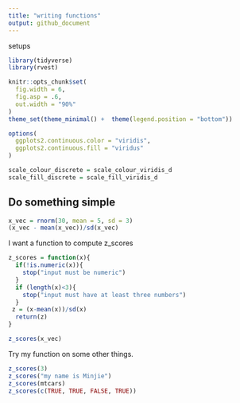 ```yaml
---
title: "writing functions"
output: github_document
---
```


setups
```r
library(tidyverse)
library(rvest)

knitr::opts_chunk$set(
  fig.width = 6,
  fig.asp = .6,
  out.width = "90%"
)
theme_set(theme_minimal() +  theme(legend.position = "bottom"))

options(
  ggplots2.continuous.color = "viridis",
  ggplots2.continuous.fill = "viridus"
)

scale_colour_discrete = scale_colour_viridis_d
scale_fill_discrete = scale_fill_viridis_d
```

## Do something simple
```r
x_vec = rnorm(30, mean = 5, sd = 3)
(x_vec - mean(x_vec))/sd(x_vec)
```

I want a function to compute z_scores
```r
z_scores = function(x){
  if(!is.numeric(x)){
    stop("input must be numeric")
  }
  if (length(x)<3){
    stop("input must have at least three numbers")
  }
 z = (x-mean(x))/sd(x)
  return(z)
}

z_scores(x_vec)
```

Try my function on some other things.
```r
z_scores(3)
z_scores("my name is Minjie")
z_scores(mtcars)
z_scores(c(TRUE, TRUE, FALSE, TRUE))
```


